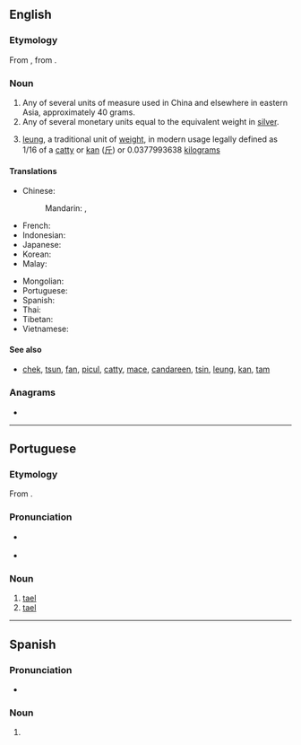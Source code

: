 {{also|tæl}}
==English==
{{wikipedia}}

===Etymology===
From {{etyl|pt|en}} {{m|pt|tael}}, from {{etyl|ms|en}} {{m|ms|tahil}}.

===Noun===
{{en-noun}}
# Any of several units of measure used in China and elsewhere in eastern Asia, approximately 40 grams.
# Any of several monetary units equal to the equivalent weight in [[silver]].
# {{lb|en|Hong Kong}} [[leung]], a traditional unit of [[weight]], in modern usage legally defined as 1/16 of a [[catty]] or [[kan]] ([[斤]]) or 0.0377993638 [[kilogram]]s

====Translations====
{{trans-top|any of various related East Asian units of weight}}
* Chinese:
*: Mandarin: {{t+|cmn|兩}}, {{t+|cmn|两|tr=liǎng}}
* French: {{t+|fr|tael|m}}
* Indonesian: {{t+|id|tahil}}
* Japanese: {{t+|ja|両|tr=ryō}}
* Korean: {{t|ko|냥}}
* Malay: {{t+|ms|tahil}}
{{trans-mid}}
* Mongolian: {{t+|mn|лан}}
* Portuguese: {{t|pt|tael|m}}
* Spanish: {{t|es|tael|m}}
* Thai: {{t+|th|ตำลึง}}
* Tibetan: {{t|bo|སྲང}}
* Vietnamese: {{t+|vi|lạng}}
{{trans-bottom}}

====See also====
* {{sense|Hong Kong units}} [[chek]], [[tsun]], [[fan]], [[picul]], [[catty]], [[mace]], [[candareen]], [[tsin]], [[leung]], [[kan]], [[tam]]

===Anagrams===
* {{anagrams|en|a=aelt|EATL|ETLA|Elta|LATE|TEAL|TEAl|Teal|et al|et al.|late|leat|tale|teal|tela}}

----

==Portuguese==

===Etymology===
From {{etyl|ms|pt}} {{m|ms|tahil}}.

===Pronunciation===
* {{a|Portugal}} {{IPA|pt|/tɐ.ˈɛɫ/}}
* {{a|Brazil}} {{IPA|pt|/ta.ˈɛw/}}

===Noun===
{{pt-noun|m|taéis}}

# [[#English|tael]] {{gloss|any of several eastern Asian units of measure}}
# [[#English|tael]] {{gloss|any of several eastern Asian monetary units}}

{{topics|pt|Currency|Units of measure}}

----

==Spanish==

===Pronunciation===
* {{es-IPA}}

===Noun===
{{es-noun|m}}

# {{l|en|tael}}